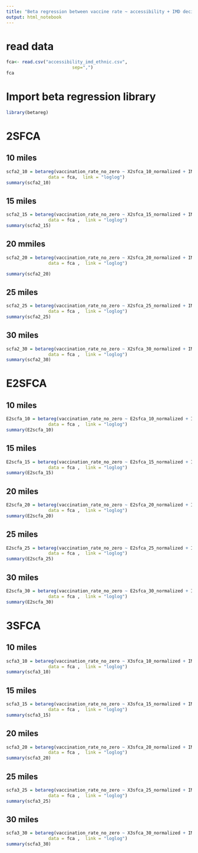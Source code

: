 ```yaml
---
title: "Beta regression between vaccine rate ~ accessibility + IMD decile + ethnic composition"
output: html_notebook
---
```


# read data
```r
fca<- read.csv("accessibility_imd_ethnic.csv", 
                         sep=",")
fca
```

# Import beta regression library
```r
library(betareg)
```

# 2SFCA
## 10 miles
```r
scfa2_10 = betareg(vaccination_rate_no_zero ~ X2sfca_10_normalized + IMD19.SCORE + Mixed. + Asian. + Black. + Other.,
                data = fca,  link = "loglog")
summary(scfa2_10)
```
## 15 miles
```r
scfa2_15 = betareg(vaccination_rate_no_zero ~ X2sfca_15_normalized + IMD19.SCORE + Mixed. + Asian. + Black. + Other.,
                data = fca ,  link = "loglog")
summary(scfa2_15)
```
## 20 mmiles
```r
scfa2_20 = betareg(vaccination_rate_no_zero ~ X2sfca_20_normalized + IMD19.SCORE + Mixed. + Asian. + Black. + Other.,
                data = fca ,  link = "loglog")

summary(scfa2_20)
```
## 25 miles
```r
scfa2_25 = betareg(vaccination_rate_no_zero ~ X2sfca_25_normalized + IMD19.SCORE + Mixed. + Asian. + Black. + Other.,
                data = fca ,  link = "loglog")
summary(scfa2_25)

```
## 30 miles
```r
scfa2_30 = betareg(vaccination_rate_no_zero ~ X2sfca_30_normalized + IMD19.SCORE + Mixed. + Asian. + Black. + Other.,
                data = fca ,  link = "loglog")
summary(scfa2_30)

```
# E2SFCA
## 10 miles
```r
E2scfa_10 = betareg(vaccination_rate_no_zero ~ E2sfca_10_normalized + IMD19.SCORE + Mixed. + Asian. + Black. + Other.,
                data = fca ,  link = "loglog")
summary(E2scfa_10)
```
## 15 miles
```r
E2scfa_15 = betareg(vaccination_rate_no_zero ~ E2sfca_15_normalized + IMD19.SCORE + Mixed. + Asian. + Black. + Other.,
                data = fca ,  link = "loglog")
summary(E2scfa_15)
```
## 20 miles
```r
E2scfa_20 = betareg(vaccination_rate_no_zero ~ E2sfca_20_normalized + IMD19.SCORE + Mixed. + Asian. + Black. + Other.,
                data = fca ,  link = "loglog")
summary(E2scfa_20)
```
## 25 miles
```r
E2scfa_25 = betareg(vaccination_rate_no_zero ~ E2sfca_25_normalized + IMD19.SCORE + Mixed. + Asian. + Black. + Other.,
                data = fca ,  link = "loglog")
summary(E2scfa_25)
```
## 30 miles
```r
E2scfa_30 = betareg(vaccination_rate_no_zero ~ E2sfca_30_normalized + IMD19.SCORE + Mixed. + Asian. + Black. + Other.,
                data = fca ,  link = "loglog")
summary(E2scfa_30)
```
# 3SFCA
## 10 miles
```r
scfa3_10 = betareg(vaccination_rate_no_zero ~ X3sfca_10_normalized + IMD19.SCORE + Mixed. + Asian. + Black. + Other.,
                data = fca ,  link = "loglog")
summary(scfa3_10)
```
## 15 miles
```r
scfa3_15 = betareg(vaccination_rate_no_zero ~ X3sfca_15_normalized + IMD19.SCORE + Mixed. + Asian. + Black. + Other.,
                data = fca ,  link = "loglog")
summary(scfa3_15)
```
## 20 miles
```r
scfa3_20 = betareg(vaccination_rate_no_zero ~ X3sfca_20_normalized + IMD19.SCORE + Mixed. + Asian. + Black. + Other.,
                data = fca ,  link = "loglog")
summary(scfa3_20)
```
## 25 miles
```r
scfa3_25 = betareg(vaccination_rate_no_zero ~ X3sfca_25_normalized + IMD19.SCORE + Mixed. + Asian. + Black. + Other.,
                data = fca ,  link = "loglog")
summary(scfa3_25)
```
## 30 miles

```r
scfa3_30 = betareg(vaccination_rate_no_zero ~ X3sfca_30_normalized + IMD19.SCORE + Mixed. + Asian. + Black. + Other.,
                data = fca ,  link = "loglog")
summary(scfa3_30)
```

